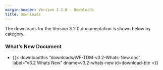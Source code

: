 ```yaml
---
margin-header: Version 3.2.0 - Downloads
title: Downloads
---
```



The downloads for the Version 3.2.0 documentation is shown below by category.

### What's New Document

 - {{< downloadthis "downloads/WF-TDM-v3.2-Whats-New.doc"
label="v3.2 Whats New" dname=v3.2-whats-new id=download-btn >}}



